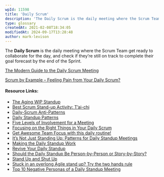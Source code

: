 ```yaml
---
wpId: 11598
title: 'Daily Scrum'
description: 'The Daily Scrum is the daily meeting where the Scrum Team get ready to collaborate for the day, and check if they''re still on track to complete their goal forecast by the end of the Sprint. The Modern Guide to the Daily Scrum Meeting Scrum by Example – Feeling Pain from Your Daily Scrum? Resource ...'
type: glossary
createdAt: 2021-02-08T18:34:05
modifiedAt: 2024-09-17T13:28:48
author: mark-levison
---
```



The **Daily Scrum** is the daily meeting where the Scrum Team get ready to collaborate for the day, and check if they’re still on track to complete their goal forecast by the end of the Sprint.

[The Modern Guide to the Daily Scrum Meeting](/blog/modern-guide-to-daily-scrum-meeting.html)

[Scrum by Example – Feeling Pain from Your Daily Scrum?](/blog/daily-scrum-pain.html)

#### Resource Links:

*   [The Aging WIP Standup](https://thepragmaticagilist.com/2024/04/the-aging-wip-standup/)
*   [Best Scrum Stand-up Activity: T’ai-chi](https://agilecomplexificationinverter.blogspot.com/2013/12/best-scrum-stand-up-activity.html)
*   [Daily-Scrum Anti-Patterns](https://david-theil.medium.com/agile-anti-patterns-daily-scrum-anti-patterns-da694030cb6e)
*   [Daily Standup Patterns](https://medium.com/agile-outside-the-box/daily-standup-patterns-d69ff48e1087)
*   [Five Levels of Involvement for a Meeting](https://lookforwardconsulting.com/2015/09/09/the-five-levels-of-involvement-for-a-meeting/)
*   [Focusing on the Right Things in Your Daily Scrum](https://agileforall.com/focusing-right-things-daily-scrum/)
*   [Get Awesome Team Focus with this daily routine!](https://blog.crisp.se/2019/10/03/christopheachouiantz/get-awesome-team-focus-with-this-daily-routine)
*   [It’s Not Just Standing Up: Patterns for Daily Standup Meetings](https://martinfowler.com/articles/itsNotJustStandingUp.html)
*   [Making the Daily Standup Work](https://www.scruminc.com/making-daily-standup-work/)
*   [Revive Your Daily Standup](https://www.agile42.com/en/blog/daily-standup)
*   [Should the Daily Standup Be Person-by-Person or Story-by-Story?](https://www.mountaingoatsoftware.com/blog/should-the-daily-standup-be-person-by-person-or-story-by-story)
*   [Stand Up and Shut Up](https://neilkillick.wordpress.com/2013/10/21/stand-up-and-shut-up/)
*   [Stuck in an overlong Agile stand up? Try the two hands rule](https://blog.benjaminm.net/2012/02/23/overlong-agile-stand-up-two-hand-rule/)
*   [Top 10 Negative Personas of a Daily Standup Meeting](https://www.leadingagile.com/2014/03/negative-personas-stand-up-meeting/)